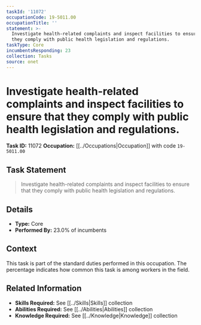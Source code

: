 ```yaml
---
taskId: '11072'
occupationCode: 19-5011.00
occupationTitle: ''
statement: >-
  Investigate health-related complaints and inspect facilities to ensure that
  they comply with public health legislation and regulations.
taskType: Core
incumbentsResponding: 23
collection: Tasks
source: onet
---
```

# Investigate health-related complaints and inspect facilities to ensure that they comply with public health legislation and regulations.

**Task ID:** 11072
**Occupation:** [[../Occupations|Occupation]] with code `19-5011.00`

## Task Statement

> Investigate health-related complaints and inspect facilities to ensure that they comply with public health legislation and regulations.

## Details

- **Type:** Core
- **Performed By:** 23.0% of incumbents

## Context

This task is part of the standard duties performed in this occupation. The percentage indicates how common this task is among workers in the field.

## Related Information

- **Skills Required:** See [[../Skills|Skills]] collection
- **Abilities Required:** See [[../Abilities|Abilities]] collection
- **Knowledge Required:** See [[../Knowledge|Knowledge]] collection
